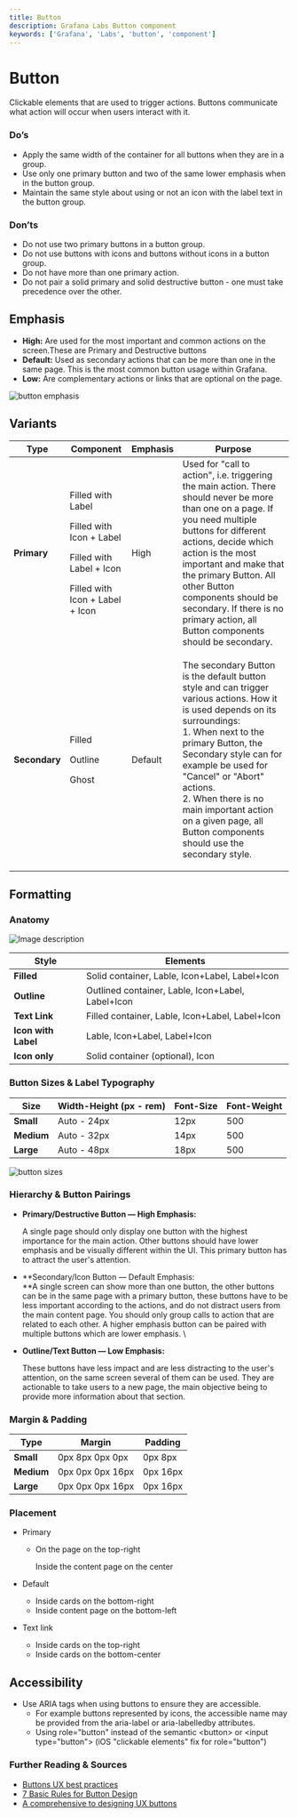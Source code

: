 ```yaml
---
title: Button
description: Grafana Labs Button component
keywords: ['Grafana', 'Labs', 'button', 'component']
---
```


<!-- Output copied to clipboard! -->

<!-----

Yay, no errors, warnings, or alerts!

Conversion time: 1.082 seconds.


Using this Markdown file:

1. Paste this output into your source file.
2. See the notes and action items below regarding this conversion run.
3. Check the rendered output (headings, lists, code blocks, tables) for proper
   formatting and use a linkchecker before you publish this page.

Conversion notes:

* Docs to Markdown version 1.0β33
* Wed Dec 07 2022 09:59:03 GMT-0800 (PST)
* Source doc: Button
* Tables are currently converted to HTML tables.
----->



# Button


Clickable elements that are used to trigger actions. Buttons communicate what action will occur when users interact with it.


### Do’s



* Apply the same width of the container for all buttons when they are in a group.
* Use only one primary button and two of the same lower emphasis when in the button group.
* Maintain the same style about using or not an icon with the label text in the button group.


### Don’ts



* Do not use two primary buttons in a button group.
* Do not use buttons with icons and buttons without icons in a button group.
* Do not have more than one primary action.
* Do not pair a solid primary and solid destructive button - one must take precedence over the other.


## Emphasis	



* **High:** Are used for the most important and common actions on the screen.These are Primary and Destructive buttons
* **Default:** Used as secondary actions that can be more than one in the same page. This is the most common button usage within Grafana.
* **Low:** Are complementary actions or links that are optional on the page.

![button emphasis](/static/img/button_emphasis.png 'Visual representation of button emphasis')


## Variants

| Type | Component| Emphasis | Purpose |
| ---- | -------- | -------- | ------- |
| **Primary** | <p>Filled with Label</p> <p>Filled with Icon + Label </p> <p>Filled with Label + Icon</p> <p>Filled with Icon + Label + Icon</p> | High | Used for "call to action", i.e. triggering the main action. There should never be more than one on a page. If you need multiple buttons for different actions, decide which action is the most important and make that the primary Button. All other Button components should be secondary. If there is no primary action, all Button components should be secondary. |
| **Secondary** | <p>Filled</p> <p>Outline</p> <p>Ghost</p> | Default | <p>The secondary Button is the default button style and can trigger various actions. How it is used depends on its surroundings:</br> 	1. When next to the primary Button, the Secondary style can for example be used for "Cancel" or "Abort" actions. </br> 	2. When there is no main important action on a given page, all Button components should use the secondary style. |



## Formatting


### Anatomy
![Image description](/static/img/button_anatomy.png 'Visual representation of button anatomy')


| Style | Elements |
| ---- | --------- |
| **Filled** | Solid container, Lable, Icon+Label, Label+Icon | 
| **Outline** | Outlined container, Lable, Icon+Label, Label+Icon |
| **Text Link** | Filled container, Lable, Icon+Label, Label+Icon | 
| **Icon with Label** | Lable, Icon+Label, Label+Icon |
| **Icon only** | Solid container (optional), Icon | 




### Button Sizes & Label Typography
| Size | Width-Height (px - rem)| Font-Size | Font-Weight |
| ---- | -----------------------| --------- | ----------- |
| **Small** | Auto - 24px | 12px | 500 |
| **Medium** | Auto - 32px | 14px | 500 |
| **Large** | Auto - 48px | 18px | 500 |


![button sizes](/static/img/button_sizes.png 'Visual representation of button sizes')

### Hierarchy & Button Pairings



* **Primary/Destructive Button — High Emphasis:**

    A single page should only display one button with the highest importance for the main action. Other buttons should have lower emphasis and be visually different within the UI. This primary button has to attract the user's attention.

* **Secondary/Icon Button — Default Emphasis: \
**A single screen can show more than one button, the other buttons can be in the same page with a primary button, these buttons have to be less important according to the actions, and do not distract users from the main content page. You should only group calls to action that are related to each other. A higher emphasis button can be paired with multiple buttons which are lower emphasis. \

* **Outline/Text Button — Low Emphasis:**

    These buttons have less impact and are less distracting to the user's attention, on the same screen several of them can be used.  They are actionable to take users to a new page, the main objective being to provide more information about that section. 
	

### Margin & Padding
| Type | Margin | Padding |
| ---- | --------- | ----------- |
| **Small** | 0px 8px 0px 0px | 0px 8px |
| **Medium** | 0px 0px 0px 16px | 0px 16px |
| **Large** | 0px 0px 0px 16px | 0px 16px |     



### Placement



* Primary
    * On the page on the top-right

        Inside the content page on the center

* Default
    * Inside cards on the bottom-right
    * Inside content page on the bottom-left
* Text link
    * Inside cards on the top-right
    * Inside cards on the bottom-center


## Accessibility



* Use ARIA tags when using buttons to ensure they are accessible.
    * For example buttons represented by icons, the accessible name may be provided from the aria-label or aria-labelledby attributes.
    * Using role="button" instead of the semantic &lt;button> or &lt;input type="button"> (iOS "clickable elements" fix for role="button")



### Further Reading & Sources



* [Buttons UX best practices](https://uxplanet.org/5-best-practices-for-designing-effective-buttons-71a4a33e6d26)
* [7 Basic Rules for Button Design](https://uxplanet.org/7-basic-rules-for-button-design-63dcdf5676b4)
* [A comprehensive to designing UX buttons](https://www.invisionapp.com/inside-design/comprehensive-guide-designing-ux-buttons/)
